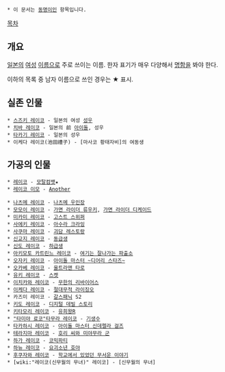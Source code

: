  * 이 문서는 [[동명이인]] 항목입니다.

[[목차]]

== 개요 ==
[[일본]]의 [[여성]] [[이름]]으로 주로 쓰이는 이름. 한자 표기가 매우 다양해서 [[명함]]을 봐야 한다.

이하의 목록 중 남자 이름으로 쓰인 경우는 ★ 표시.


== 실존 인물 ==
 * [[스즈키 레이코]] - 일본의 여성 [[성우]]
 * [[치바 레이코]] - 일본의 前 [[아이돌]], 성우
 * [[타카기 레이코]] - 일본의 성우
 * 이케다 레이코(池田禮子) - [마사코 황태자비]의 여동생


== 가공의 인물 ==
 * [[레이코(모탈 컴뱃)|레이코]] - [[모탈컴뱃]]★
 * [[레이코 이모]] - [[Another]]

 * [[나츠메 레이코]] - [[나츠메 우인장]]
 * [[모모이 레이코]] - [[가면 라이더 류우키]], [[가면 라이더 디케이드]]
 * [[미카미 레이코]] - [[고스트 스위퍼]]
 * [[사에키 레이코]] - [[아수라 크라잉]]
 * [[사쿠마 레이코]] - [[괴담 레스토랑]]
 * [[신교지 레이코]] - [[동급생]]
 * [[신도 레이코]] - [[하급생]]
 * [[아키모토 카트린느 레이코]] - [[여기는 잘나가는 파출소]]
 * [[오자키 레이코]] - [[아이돌 마스터 ~디어리 스타즈~]]
 * [[오카베 레이코]] - [[울트라맨 타로]]
 * [[유키 레이코]] - [[스켓]]
 * [[이치카와 레이코]] - [[무한의 리바이어스]]
 * [[이케다 레이코]] - [[절대무적 라이징오]]
 * 카즈미 레이코 - [[갈스패닉]] S2
 * [[키도 레이코]] - [[디지털 데빌 스토리]]
 * [[키타모리 레이코]] - [[유희왕]]R
 * [["타미야 료코"타무라 레이코]] - [[기생수]]
 * [[타카하시 레이코]] - [[아이돌 마스터 신데렐라 걸즈]]
 * [[테라지마 레이코]] - [[호리 씨와 미야무라 군]]
 * [[하가 레이코]] - [[코믹파티]]
 * [[하뉴 레이코]] - [[요괴소년 호야]]
 * [[후쿠자와 레이코]] - [[학교에서 있었던 무서운 이야기]]
 * [wiki:"레이코(신무월의 무녀)" 레이코] - [신무월의 무녀]

